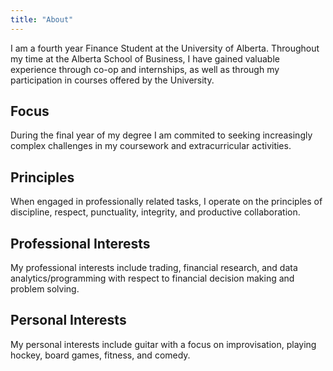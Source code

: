 ```yaml
---
title: "About"
---
```


I am a fourth year Finance Student at the University of Alberta. Throughout my time at the Alberta School of Business, I have gained valuable experience through co-op and internships, as well as through my participation in courses offered by the University.

## Focus

During the final year of my degree I am commited to seeking increasingly complex challenges in my coursework and extracurricular activities.

## Principles

When engaged in professionally related tasks, I operate on the principles of discipline, respect, punctuality, integrity, and productive collaboration.

## Professional Interests

My professional interests include trading, financial research, and data analytics/programming with respect to financial decision making and problem solving.

## Personal Interests

My personal interests include guitar with a focus on improvisation, playing hockey, board games, fitness, and comedy.
